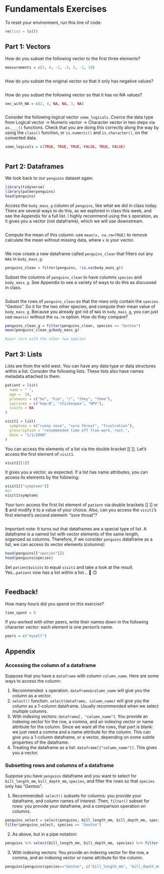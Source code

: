# Fundamentals Exercises

To reset your environment, run this line of code:

```r
rm(list = ls())
```

## Part 1: Vectors

How do you subset the following vector to the first three elements?

```r
measurements = c(2, 4, -1, -3, 2, -1, 10)
```

```r

```

How do you subset the original vector so that it only has negative values?

```r

```

How do you subset the following vector so that it has no NA values?

```r
vec_with_NA = c(2, 4, NA, NA, 3, NA)
```

```r

```

Consider the following logical vector `some_logicals`. *Coerce* the data type from Logical vector -\> Numeric vector -\> Character vector in two steps via `as.___()` functions. Check that you are doing this correctly along the way by using the `class()` function, or `is.numeric()` and `is.character()`, on the converted data.

```r
some_logicals = c(TRUE, TRUE, TRUE, FALSE, TRUE, FALSE)
```

```r

```

## Part 2: Dataframes

We look back to our `penguins` dataset again.

```r
library(tidyverse)
library(palmerpenguins)
head(penguins)
```

Access the `body_mass_g` column of `penguins`, like what we did in class today. There are several ways to do this, as we explored in class this week, and see the Appendix for a full list. I highly recommend using the `$` operation, as it gives you a vector (not dataframe), which we will use downstream.

```r

```

Compute the mean of this column: use `mean(x, na.rm=TRUE)` to remove calculate the mean without missing data, where `x` is your vector.

```r

```

We now create a new dataframe called `penguins_clean` that filters out any `NA`s in `body_mass_g`:

```r
penguins_clean = filter(penguins, !is.na(body_mass_g))
```

Subset the columns of `penguins_clean` to have columns `species` and `body_mass_g`. See Appendix to see a variety of ways to do this as discussed in class.

```r

```

Subset the rows of `penguins_clean` so that the rows only contain the `species` "Gentoo". Do it for the two other species, and compute their mean value of `body_mass_g`. Because you already got rid of `NA`s in `body_mass_g`, you can just use `mean(x)` without the `na.rm` option. How do they compare?

```r
penguins_clean_g = filter(penguins_clean, species == "Gentoo")
mean(penguins_clean_g$body_mass_g)

#your turn with the other two species
```

## Part 3: Lists

Lists are from the wild west. You can have any data type or data structures within a list. Consider the following lists. These lists also have names metadata attached to them.

```r
patient = list(
  name = " ", 
  age =  34, 
  pronouns = c("he", "him", "/", "they", "them"),
  vaccines = c("hep-B", "chickenpox", "HPV"),
  visits = NA
)

visit1 = list(
  symptoms = c("runny nose", "sore throat", "frustration"),
  prescription = "recommended time off from work, rest.",
  date = "1/1/2000"
)
```

You can access the elements of a list via the double bracket [[ ]]. Let's access the first element of `visit1`.

```r
visit1[[1]]
```

It gives you a vector, as expected. If a list has name attributes, you can access its elements by the following:

```r
visit1[["symptoms"]]
#or
visit1$symptoms
```

Your turn: access the first list element of `patient` via double brackets [[ ]] or \$ and modify it to a value of your choice. Also, can you access the `visit1`'s first element's second element: "sore throat"?

```r

```

Important note: It turns out that dataframes are a special type of list. A dataframe is a named list with vector elements of the same length, organized as columns. Therefore, if we consider `penguins` dataframe as a list, we can access its vector elements (columns):

```r
head(penguins[["species"]])
head(penguins$species)
```

Set `patient$visits` to equal `visit1` and take a look at the result. Yes\...`patient` now has a list within a list\... 🤯 🙃

```r

```

## Feedback!

How many hours did you spend on this exercise?

```r
time_spent = 0 
```

If you worked with other peers, write their names down in the following character vector: each element is one person's name.

```r
peers = c("myself")
```

## Appendix

### Accessing the column of a dataframe

Suppose that you have a `dataframe` with column `column_name`. Here are some ways to access the column:

1.  Recommended: `$` operation. `dataframe$column_name` will give you the column as a vector.
2.  `select()` function. `select(dataframe, column_name)` will give you the column as a 1-column dataframe. Usually recommended when we select multiple columns.
3.  With indexing vectors: `dataframe[, "column_name"]`. You provide an indexing vector for the row, a comma, and an indexing vector *or* name attribute for the column. Since we want all the rows, that part is blank: we just need a comma and a name attribute for the column. This can give you a 1-column dataframe, or a vector, depending on some subtle properties of the dataframe.
4.  Treating the dataframe as a list: `dataframe[["column_name"]]`. This gives you a vector.

### Subsetting rows and columns of a dataframe

Suppose you have `penguins` dataframe and you want to select for `bill_length_mm`, `bill_depth_mm`, `species`, and filter the rows so that `species` only has "Gentoo".

1.  Recommended: `select()` subsets for columns: you provide your dataframe, and column names of interest. Then, `filter()` subset for rows: you provide your dataframe, and a comparison operation on columns.

```r
penguins_select = select(penguins, bill_length_mm, bill_depth_mm, species)
filter(penguins_select, species == "Gentoo") 
```

2.  As above, but in a pipe notation:

```r
penguins %>% select(bill_length_mm, bill_depth_mm, species) %>% filter(species == "Gentoo")
```

3.  With indexing vectors: You provide an indexing vector for the row, a comma, and an indexing vector *or* name attribute for the column.

```r
penguins[penguins$species=="Gentoo", c("bill_length_mm", "bill_depth_mm", "species")]
```
